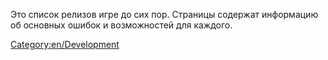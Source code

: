 
Это список релизов игре до сих пор. Страницы содержат информацию об основных ошибок и возможностей для каждого.

[[Category:en/Development]]